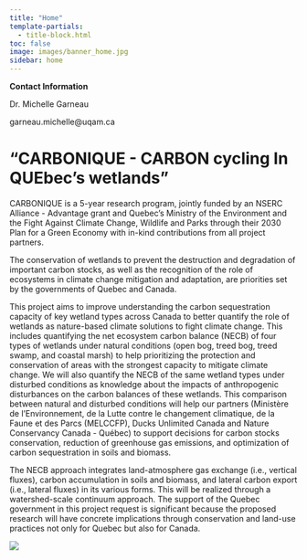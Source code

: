 ```yaml
---
title: "Home"
template-partials:
  - title-block.html
toc: false
image: images/banner_home.jpg
sidebar: home
---
```


::: {.column-margin}
**Contact Information**

Dr. Michelle Garneau

garneau.michelle@uqam.ca

:::

# "CARBONIQUE - CARBON cycling In QUEbec's wetlands"

CARBONIQUE is a 5-year research program, jointly funded by an NSERC Alliance - Advantage grant and Quebec's Ministry of the Environment and the Fight Against Climate Change, Wildlife and Parks through their 2030 Plan for a Green Economy with in-kind contributions from all project partners.

The conservation of wetlands to prevent the destruction and degradation of important carbon stocks, as well as the recognition of the role of ecosystems in climate change mitigation and adaptation, are priorities set by the governments of Quebec and Canada.

This project aims to improve understanding the carbon sequestration capacity of key wetland types across
Canada to better quantify the role of wetlands as nature-based climate solutions to fight climate change. This
includes quantifying the net ecosystem carbon balance (NECB) of four types of wetlands under natural
conditions (open bog, treed bog, treed swamp, and coastal marsh) to help prioritizing the protection and
conservation of areas with the strongest capacity to mitigate climate change. We will also quantify the NECB
of the same wetland types under disturbed conditions as knowledge about the impacts of anthropogenic
disturbances on the carbon balances of these wetlands. This comparison between natural and disturbed
conditions will help our partners (Ministère de l'Environnement, de la Lutte contre le changement
climatique, de la Faune et des Parcs (MELCCFP), Ducks Unlimited Canada and Nature Conservancy Canada
- Québec) to support decisions for carbon stocks conservation, reduction of greenhouse gas emissions, and
optimization of carbon sequestration in soils and biomass.

The NECB approach integrates land-atmosphere gas exchange (i.e., vertical fluxes), carbon accumulation in
soils and biomass, and lateral carbon export (i.e., lateral fluxes) in its various forms. This will be realized
through a watershed-scale continuum approach. The support of the Quebec government in this project
request is significant because the proposed research will have concrete implications through conservation and
land-use practices not only for Quebec but also for Canada. 

![](./images/NECB.png){fig-align="center"}
